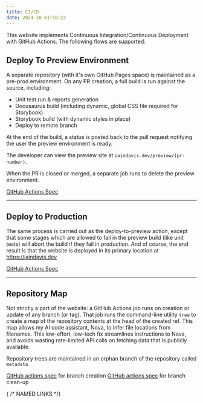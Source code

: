 ```yaml
---
title: CI/CD
date: 2024-10-01T10:23
---
```

This website implements Continuous Integration/Continuous Deployment
with GitHub Actions. The following flows are supported:

## Deploy To Preview Environment
A separate repository (with it's own GitHub Pages space) is maintained
as a pre-prod environment. On any PR creation, a full build is run
against the source, including:
* Unit test run & reports generation
* Docusaurus build (including dynamic, global CSS file required for Storybook)
* Storybook build (with dynamic styles in place)
* Deploy to remote branch

At the end of the build, a status is posted back to the pull request
notifying the user the preview environment is ready.

The developer can view the preview site at `iaindavis.dev/preview/(pr-number)`.

When the PR is closed or merged, a separate job runs to delete the preview environment.

[GitHub Actions Spec][preview-build]

---
## Deploy to Production
The same process is carried out as the deploy-to-preview action,
except that some stages which are allowed to fail in the preview build
(like unit tests) will abort the build if they fail in production. And
of course, the end result is that the website is deployed in its
primary location at https://iaindavis.dev

[GitHub Actions Spec][production-build]

---
## Repository Map
Not strictly a part of the website: a GitHub Actions job runs on
creation or update of any branch (or tag). That job runs the
command-line utility `tree` to create a map of the repository contents
at the head of the created ref.  This map allows my AI code assistant,
Nova, to infer file locations from filenames.  This low-effort,
low-tech fix streamlines instructions to Nova, and avoids wasting
rate-limited API calls on fetching data that is publicly available.

Repository trees are maintained in an orphan branch of the repository
called `metadata`

[GitHub actions spec][repo-map-create] for branch creation
[GitHub actions spec][repo-map-cleanup] for branch clean-up


{ /* NAMED LINKS */}

[preview-build]: https://github.com/IainDavis/iaindavis.github.io/blob/main/.github/workflows/preview-deploy.yml ".github/workflows/preview-deploy.yml"
[production-build]:  https://github.com/IainDavis/iaindavis.github.io/blob/main/.github/workflows/production-deploy.yml ".github/workflows/production-deploy.yml"

[repo-map-create]: https://github.com/IainDavis/iaindavis.github.io/blob/main/.github/workflows/generate-repository-map.yml ".github/workflows/generate-repository-map.yml"
[repo-map-cleanup]: https://github.com/IainDavis/iaindavis.github.io/blob/main/.github/workflows/cleanup-repository-map.yml ".github/workflows/cleanup-repository-map.yml"
